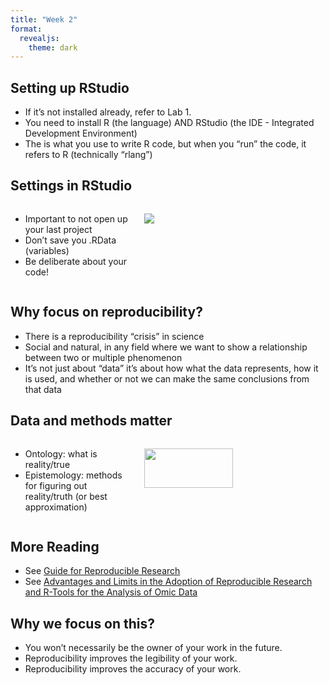 ```yaml
---
title: "Week 2"
format: 
  revealjs:
    theme: dark
---
```


## Setting up RStudio

-   If it's not installed already, refer to Lab 1.
-   You need to install R (the language) AND RStudio (the IDE - Integrated Development Environment)
-   The is what you use to write R code, but when you "run" the code, it refers to R (technically "rlang")

## Settings in RStudio

::: columns
::: {.column width="40%"}
-   Important to not open up your last project
-   Don't save you .RData (variables)
-   Be deliberate about your code!
:::

::: {.column width="60%"}
![](/material/rstudiosettings.png){fig-align="center"}
:::
:::

## Why focus on reproducibility?

-   There is a reproducibility "crisis" in science
-   Social and natural, in any field where we want to show a relationship between two or multiple phenomenon
-   It's not just about "data" it's about how what the data represents, how it is used, and whether or not we can make the same conclusions from that data

## Data and methods matter

::: columns
::: {.column width="40%"}
-   Ontology: what is reality/true
-   Epistemology: methods for figuring out reality/truth (or best approximation)
:::

::: {.column width="60%"}
![](/material/formalization.png){width="70%"}
:::
:::

## More Reading

-   See [Guide for Reproducible Research](https://the-turing-way.netlify.app/reproducible-research/reproducible-research.html)
-   See [Advantages and Limits in the Adoption of Reproducible Research and R-Tools for the Analysis of Omic Data](https://www.researchgate.net/publication/306538473_Advantages_and_Limits_in_the_Adoption_of_Reproducible_Research_and_R-Tools_for_the_Analysis_of_Omic_Data)

## Why we focus on this?

-   You won't necessarily be the owner of your work in the future.
-   Reproducibility improves the legibility of your work.
-   Reproducibility improves the accuracy of your work.
